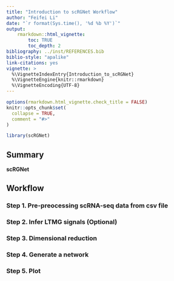```yaml
---
title: "Introduction to scRGNet Workflow"
author: "Feifei Li"
date: "`r format(Sys.time(), '%d %b %Y')`"
output:
    rmarkdown::html_vignette:
        toc: TRUE
        toc_depth: 2
bibliography: ../inst/REFERENCES.bib
biblio-style: "apalike"
link-citations: yes
vignette: >
  %\VignetteIndexEntry{Introduction_to_scRGNet}
  %\VignetteEngine{knitr::rmarkdown}
  %\VignetteEncoding{UTF-8}
---
```


```r
options(rmarkdown.html_vignette.check_title = FALSE)
knitr::opts_chunk$set(
  collapse = TRUE,
  comment = "#>"
)
```

```r
library(scRGNet)
```

## Summary

**scRGNet** 

## Workflow

### Step 1. Pre-preocessing scRNA-seq data from csv file


### Step 2. Infer LTMG signals (Optional)


### Step 3. Dimensional reduction


### Step 4. Generate a network


### Step 5. Plot

